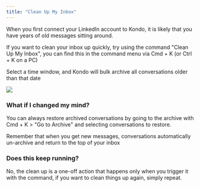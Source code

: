 ```yaml
---
title: "Clean Up My Inbox"
---
```


When you first connect your LinkedIn account to Kondo, it is likely that you have years of old messages sitting around.&#x20;

If you want to clean your inbox up quickly, try using the command "Clean Up My Inbox", you can find this in the command menu via Cmd + K (or Ctrl + K on a PC)

Select a time window, and Kondo will bulk archive all conversations older than that date

![](/CleanShot2025-03-03at15.35.54.png)

### What if I changed my mind?

You can always restore archived conversations by going to the archive with Cmd + K > "Go to Archive" and selecting conversations to restore.

Remember that when you get new messages, conversations automatically un-archive and return to the top of your inbox

### Does this keep running?

No, the clean up is a one-off action that happens only when you trigger it with the command, if you want to clean things up again, simply repeat.